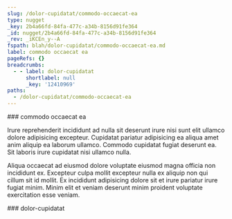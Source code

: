 ```yaml
---
slug: /dolor-cupidatat/commodo-occaecat-ea
type: nugget
_key: 2b4a66fd-84fa-477c-a34b-8156d91fe364
_id: nugget/2b4a66fd-84fa-477c-a34b-8156d91fe364
_rev: _iKCEn_y--A
fspath: blah/dolor-cupidatat/commodo-occaecat-ea.md
label: commodo occaecat ea
pageRefs: {}
breadcrumbs:
  - - label: dolor-cupidatat
      shortlabel: null
      _key: '12410969'
paths:
  - /dolor-cupidatat/commodo-occaecat-ea
---
```


<NuggetArea>
<Nugget slug="/dolor-cupidatat/commodo-occaecat-ea" type="nugget" _key="2b4a66fd-84fa-477c-a34b-8156d91fe364" _id="nugget/2b4a66fd-84fa-477c-a34b-8156d91fe364" _rev="_iKCEn_y--A" fspath="blah/dolor-cupidatat/commodo-occaecat-ea.md" label="commodo occaecat ea" paths="/dolor-cupidatat/commodo-occaecat-ea">
<NuggetBody>
### commodo occaecat ea

Irure reprehenderit incididunt ad nulla sit deserunt irure nisi sunt elit ullamco dolore adipisicing excepteur. Cupidatat pariatur adipisicing ea aliqua amet anim aliquip ea laborum ullamco. Commodo cupidatat fugiat deserunt ea. Sit laboris irure cupidatat nisi ullamco nulla.

Aliqua occaecat ad eiusmod dolore voluptate eiusmod magna officia non incididunt ex. Excepteur culpa mollit excepteur nulla ex aliquip non qui cillum sit id mollit. Ex incididunt adipisicing dolore sit et irure pariatur irure fugiat minim. Minim elit et veniam deserunt minim proident voluptate exercitation esse veniam.

</NuggetBody>
<Breadcrumbs>
<Crumbs>
<Crumb _key="12410969" label="dolor-cupidatat" />
</Crumbs>
</Breadcrumbs>
</Nugget>

<NuggetsInbound>
</NuggetsInbound>
<NuggetsOutbound>
</NuggetsOutbound>
</NuggetArea>
<PassagesInbound>
<Passage direction="inbound" type="passage" _key="12410969" _id="passage/12410969" _rev="_iKCEn_y--_" label="dolor-cupidatat" passage="dolor-cupidatat" fspath="blah/dolor-cupidatat" paths="/dolor-cupidatat" slug="/dolor-cupidatat">
<NuggetBody>
### dolor-cupidatat

</NuggetBody>
</Passage>

</PassagesInbound>
<PassagesOutbound>
</PassagesOutbound>